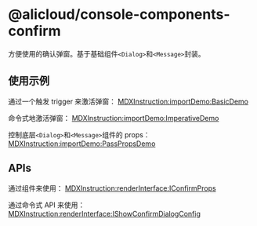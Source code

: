 # @alicloud/console-components-confirm

方便使用的确认弹窗。基于基础组件`<Dialog>`和`<Message>`封装。

## 使用示例

通过一个触发 trigger 来激活弹窗：
[MDXInstruction:importDemo:BasicDemo](./stories/basic/index.tsx)

命令式地激活弹窗：
[MDXInstruction:importDemo:ImperativeDemo](./stories/imperative/index.tsx)

控制底层`<Dialog>`和`<Message>`组件的 props：
[MDXInstruction:importDemo:PassPropsDemo](./stories/passProps/index.tsx)

## APIs

通过组件来使用：
[MDXInstruction:renderInterface:IConfirmProps](./api-json/api.json)

通过命令式 API 来使用：
[MDXInstruction:renderInterface:IShowConfirmDialogConfig](./api-json/api.json)
